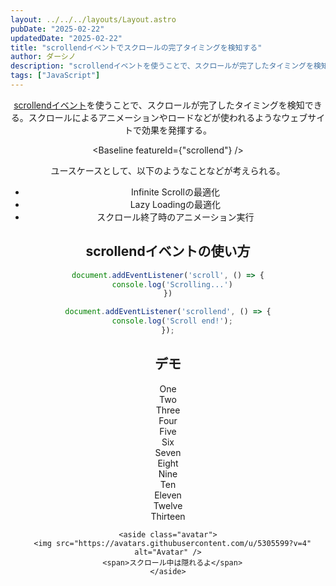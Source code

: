```yaml
---
layout: ../../../layouts/Layout.astro
pubDate: "2025-02-22"
updatedDate: "2025-02-22"
title: "scrollendイベントでスクロールの完了タイミングを検知する"
author: ダーシノ
description: "scrollendイベントを使うことで、スクロールが完了したタイミングを検知できる。スクロールによるアニメーションやロードなどが使われるようなウェブサイトで効果を発揮する。"
tags: ["JavaScript"]
---
```



<Header {...frontmatter} />

[scrollendイベント](https://developer.mozilla.org/ja/docs/Web/API/Document/scrollend_event)を使うことで、スクロールが完了したタイミングを検知できる。スクロールによるアニメーションやロードなどが使われるようなウェブサイトで効果を発揮する。

<Baseline featureId={"scrollend"} />

ユースケースとして、以下のようなことなどが考えられる。

- Infinite Scrollの最適化
- Lazy Loadingの最適化
- スクロール終了時のアニメーション実行

## scrollendイベントの使い方

```js
document.addEventListener('scroll', () => {
  console.log('Scrolling...')
})

document.addEventListener('scrollend', () => {
  console.log('Scroll end!');
});
```


## デモ

<section id="demo">
  <div class="container">
    <div class="item">One</div>
    <div class="item">Two</div>
    <div class="item">Three</div>
    <div class="item">Four</div>
    <div class="item">Five</div>
    <div class="item">Six</div>
    <div class="item">Seven</div>
    <div class="item">Eight</div>
    <div class="item">Nine</div>
    <div class="item">Ten</div>
    <div class="item">Eleven</div>
    <div class="item">Twelve</div>
    <div class="item">Thirteen</div>
      
    <aside class="avatar">
      <img src="https://avatars.githubusercontent.com/u/5305599?v=4" alt="Avatar" />
      <span>スクロール中は隠れるよ</span>
    </aside>
  </div>
</section>

<style>{`
#demo {
  position: relative;
  transform: translate(0);
  overflow: hidden;

  .container {
    height: 400px;
    border: 4px solid;
    padding: 1rem;

    overflow-x: hidden;
    overflow-y: auto;

    display: flex;
    flex-direction: column;
    align-items: center;
    gap: 1rem;

    .item {
      flex-shrink: 0;
      width: min(50%, 300px);
      height: 100px;
      border: 4px dotted;
    }

    .avatar {
      position: fixed;
      top: 1rem;
      right: 2rem;

      display: flex;
      flex-direction: column;
      align-items: center;

      span {
        font-size: 0.8rem;
      }
      img {
        width: 80px;
        height: 80px;
        border-radius: 50%;
      }

      transition: transform 1s;
      @starting-style {
        transform: translateX(0);
      }

      &.hide {
        transform: translateX(300%);
      }
    }
  }
}
`}</style>

<script>{`
const container = document.querySelector('#demo .container');
const avatar = container.querySelector('.avatar');

container.addEventListener('scroll', () => {
  avatar.classList.add('hide');
})
container.addEventListener('scrollend', () => {
  avatar.classList.remove('hide');
});
`}</script>
